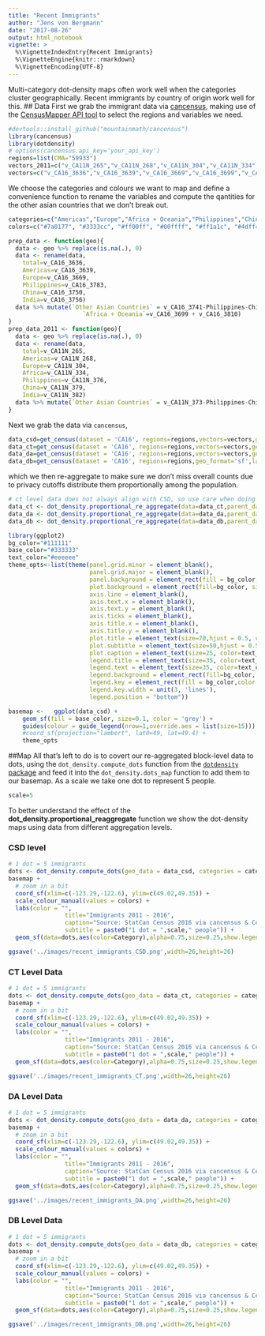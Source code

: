 ```yaml
---
title: "Recent Immigrants"
author: "Jens von Bergmann"
date: "2017-08-26"
output: html_notebook
vignette: >
  %\VignetteIndexEntry{Recent Immigrants}
  %\VignetteEngine{knitr::rmarkdown}
  %\VignetteEncoding{UTF-8}
---
```


Multi-category dot-density maps often work well when the categories cluster geographically. Recent immigrants by
country of origin work well for this.
## Data
First we grab the immigrant data via [cancensus](https://github.com/mountainMath/cancensus), making use of the [CensusMapper API tool](https://censusmapper.ca/api/CA11) to select the regions and variables we need.
```r
#devtools::install_github("mountainmath/cancensus")
library(cancensus)
library(dotdensity)
# options(cancensus.api_key='your_api_key')
regions=list(CMA="59933")
vectors_2011=c("v_CA11N_265","v_CA11N_268","v_CA11N_304","v_CA11N_334","v_CA11N_373","v_CA11N_376","v_CA11N_379","v_CA11N_382")
vectors=c("v_CA16_3636","v_CA16_3639","v_CA16_3669","v_CA16_3699","v_CA16_3741","v_CA16_3810","v_CA16_3750","v_CA16_3756","v_CA16_3783")
```

We choose the categories and colours we want to map and define a convenience function to rename the variables and compute the qantities for the other asian countries that we don't break out.
```r
categories=c("Americas","Europe","Africa + Oceania","Philippines","China","India","Other Asian Countries")
colors=c("#7a0177", "#3333cc", "#ff00ff", "#00ffff", "#ff1a1c", "#4dff4a", "#ffff33")

prep_data <- function(geo){
  data <- geo %>% replace(is.na(.), 0)
  data <- rename(data,
    total=v_CA16_3636,
    Americas=v_CA16_3639,                                  
    Europe=v_CA16_3669,
    Philippines=v_CA16_3783,
    China=v_CA16_3750,
    India=v_CA16_3756)
  data %>% mutate(`Other Asian Countries` = v_CA16_3741-Philippines-China-India,
                     `Africa + Oceania`=v_CA16_3699 + v_CA16_3810)
}
prep_data_2011 <- function(geo){
  data <- geo %>% replace(is.na(.), 0)
  data <- rename(data,
    total=v_CA11N_265,
    Americas=v_CA11N_268,                                  
    Europe=v_CA11N_304,
    Africa=v_CA11N_334,
    Philippines=v_CA11N_376,
    China=v_CA11N_379,
    India=v_CA11N_382)
  data %>% mutate(`Other Asian Countries` = v_CA11N_373-Philippines-China-India)
}
```


Next we grab the data via `cancensus`,
```r
data_csd=get_census(dataset = 'CA16', regions=regions,vectors=vectors,geo_format='sf',labels='short',level='CSD') %>% prep_data
data_ct=get_census(dataset = 'CA16', regions=regions,vectors=vectors,geo_format='sf',labels='short',level='CT') %>% prep_data
data_da=get_census(dataset = 'CA16', regions=regions,vectors=vectors,geo_format='sf',labels='short',level='DA') %>% prep_data
data_db=get_census(dataset = 'CA16', regions=regions,geo_format='sf',labels='short',level='DB')
```

which we then re-aggregate to make sure we don't miss overall counts due to privacy cutoffs distribute them
proportionally among the population.
```r
# ct level data does not always align with CSD, so use care when doing this
data_ct <- dot_density.proportional_re_aggregate(data=data_ct,parent_data=data_csd,geo_match=setNames("GeoUID","CSD_UID"),categories=categories,base="Population")
data_da <- dot_density.proportional_re_aggregate(data=data_da,parent_data=data_ct,geo_match=setNames("GeoUID","CT_UID"),categories=categories,base="Population")
data_db <- dot_density.proportional_re_aggregate(data=data_db,parent_data=data_da,geo_match=setNames("GeoUID","DA_UID"),categories=categories,base="Population")
```


```r
library(ggplot2)
bg_color="#111111"
base_color="#333333"
text_color="#eeeeee"
theme_opts<-list(theme(panel.grid.minor = element_blank(),
                       panel.grid.major = element_blank(),
                       panel.background = element_rect(fill = bg_color, colour = NA),
                       plot.background = element_rect(fill=bg_color, size=1,linetype="solid",color=text_color),
                       axis.line = element_blank(),
                       axis.text.x = element_blank(),
                       axis.text.y = element_blank(),
                       axis.ticks = element_blank(),
                       axis.title.x = element_blank(),
                       axis.title.y = element_blank(),
                       plot.title = element_text(size=70,hjust = 0.5, color=text_color),
                       plot.subtitle = element_text(size=50,hjust = 0.5, color=text_color),
                       plot.caption = element_text(size=25, color=text_color),
                       legend.title = element_text(size=35, color=text_color),
                       legend.text = element_text(size=35, color=text_color),
                       legend.background = element_rect(fill=bg_color, size=1,linetype="solid",color=bg_color),
                       legend.key = element_rect(fill = bg_color,color = bg_color),
                       legend.key.width = unit(3, 'lines'),
                       legend.position = "bottom"))

basemap <-   ggplot(data_csd) +
    geom_sf(fill = base_color, size=0.1, color = 'grey') +
    guides(colour = guide_legend(nrow=1,override.aes = list(size=15))) +
    #coord_sf(projection="lambert", lat0=49, lat=49.4) +
    theme_opts

```


##Map
All that's left to do is to covert our re-aggregated block-level data to dots, using the `dot_density.compute_dots`
function from the [`dotdensity` package]() and feed it into the `dot_density.dots_map` function to add them to
our basemap. As a scale we take one dot to represent 5 people.
```r
scale=5
```


To better understand the effect of the **dot_density.proportional_reaggregate** function we show the dot-density maps using data from different aggregation levels.

### CSD level
```r
# 1 dot = 5 immigrants
dots <- dot_density.compute_dots(geo_data = data_csd, categories = categories, scale=scale) %>% st_as_sf
basemap +
  # zoom in a bit
  coord_sf(xlim=c(-123.29,-122.6), ylim=c(49.02,49.35)) +
  scale_colour_manual(values = colors) +
  labs(color = "",
                title="Immigrants 2011 - 2016",
                caption="Source: StatCan Census 2016 via cancensus & CensusMapper.ca",
                subtitle = paste0("1 dot = ",scale," people")) + 
  geom_sf(data=dots,aes(color=Category),alpha=0.75,size=0.25,show.legend = "point")

ggsave('../images/recent_immigrants_CSD.png',width=26,height=26)
```

### CT Level Data
```r
# 1 dot = 5 immigrants
dots <- dot_density.compute_dots(geo_data = data_ct, categories = categories, scale=scale) %>% st_as_sf
basemap +
  # zoom in a bit
  coord_sf(xlim=c(-123.29,-122.6), ylim=c(49.02,49.35)) +
  scale_colour_manual(values = colors) +
  labs(color = "",
                title="Immigrants 2011 - 2016",
                caption="Source: StatCan Census 2016 via cancensus & CensusMapper.ca",
                subtitle = paste0("1 dot = ",scale," people")) + 
  geom_sf(data=dots,aes(color=Category),alpha=0.75,size=0.25,show.legend = "point")

ggsave('../images/recent_immigrants_CT.png',width=26,height=26)
```



### DA Level Data
```r
# 1 dot = 5 immigrants
dots <- dot_density.compute_dots(geo_data = data_da, categories = categories, scale=scale) %>% st_as_sf
basemap +
  # zoom in a bit
  coord_sf(xlim=c(-123.29,-122.6), ylim=c(49.02,49.35)) +
  scale_colour_manual(values = colors) +
  labs(color = "",
                title="Immigrants 2011 - 2016",
                caption="Source: StatCan Census 2016 via cancensus & CensusMapper.ca",
                subtitle = paste0("1 dot = ",scale," people")) + 
  geom_sf(data=dots,aes(color=Category),alpha=0.75,size=0.25,show.legend = "point")

ggsave('../images/recent_immigrants_DA.png',width=26,height=26)
```


### DB Level Data
```r
# 1 dot = 5 immigrants
dots <- dot_density.compute_dots(geo_data = data_db, categories = categories, scale=scale) %>% st_as_sf
basemap +
  # zoom in a bit
  coord_sf(xlim=c(-123.29,-122.6), ylim=c(49.02,49.35)) +
  scale_colour_manual(values = colors) +
  labs(color = "",
                title="Immigrants 2011 - 2016",
                caption="Source: StatCan Census 2016 via cancensus & CensusMapper.ca",
                subtitle = paste0("1 dot = ",scale," people")) + 
  geom_sf(data=dots,aes(color=Category),alpha=0.75,size=0.25,show.legend = "point")

ggsave('../images/recent_immigrants_DB.png',width=26,height=26)
```


